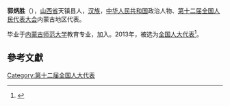 '''郭炳胜'''（{{bd|1963年||}}），[[山西省|山西省]]天镇县人，[[汉族|汉族]]，[[中华人民共和国|中华人民共和国]]政治人物、[[第十二届全国人民代表大会|第十二届全国人民代表大会]]内蒙古地区代表。

毕业于[[内蒙古师范大学|内蒙古师范大学]]教育专业，加入。2013年，被选为[[全国人大代表|全国人大代表]]<ref>{{cite news|title=全国人大代表信息-郭炳胜|url= http://210.82.31.1:8084/delegate/viewDelegate.action?dbid=120342|accessdate=2013-03-28|newspaper=全国人大网}}{{Dead link|date=2020年1月 |bot=InternetArchiveBot |fix-attempted=yes }}</ref>。

==參考文獻==
{{reflist}}
{{中国政治人物小作品}}

[[Category:第十二届全国人大代表|Category:第十二届全国人大代表]]